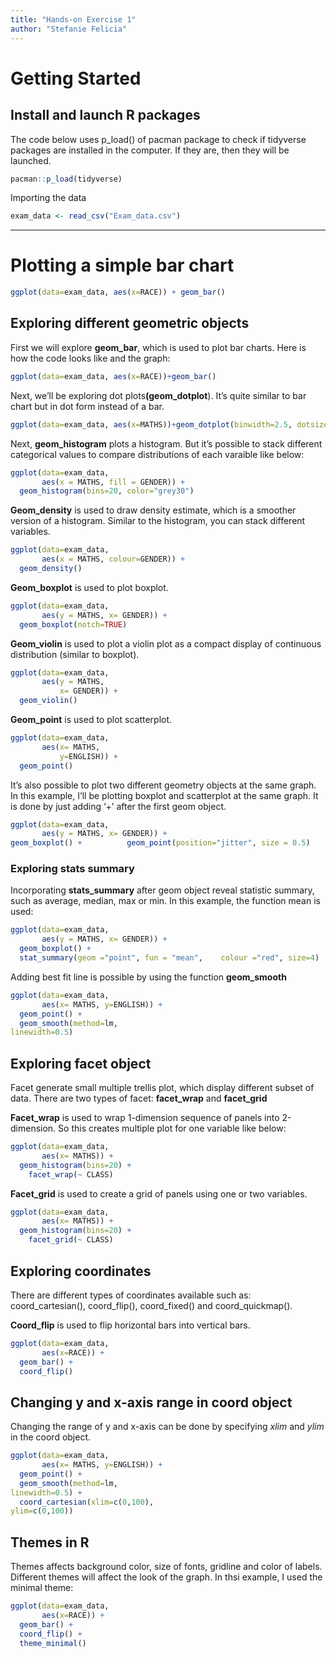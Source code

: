 ```yaml
---
title: "Hands-on Exercise 1"
author: "Stefanie Felicia"
---
```


<h1>Getting Started</h1>

<h2>Install and launch R packages</h2>

The code below uses p_load() of pacman package to check if tidyverse packages are installed in the computer. If they are, then they will be launched.

```r
pacman::p_load(tidyverse)


```

Importing the data

```r
exam_data <- read_csv("Exam_data.csv")
```

------------------------------------------------------------------------

<h1>Plotting a simple bar chart</h1>

```r

ggplot(data=exam_data, aes(x=RACE)) + geom_bar()
```

<h2>Exploring different geometric objects</h2>
First we will explore <b>geom_bar</b>, which is used to plot bar charts. Here is how the code looks like and the graph:
```r
ggplot(data=exam_data, aes(x=RACE))+geom_bar()
```

Next, we'll be exploring dot plots<b>(geom_dotplot</b>). It's quite similar to bar chart but in dot form instead of a bar.
```r
ggplot(data=exam_data, aes(x=MATHS))+geom_dotplot(binwidth=2.5, dotsize=0.5) + scale_y_continuous(NULL, breaks=NULL)
```
Next, <b>geom_histogram</b> plots a histogram. But it's possible to stack different categorical values to compare distributions of each varaible like below:
```r
ggplot(data=exam_data, 
       aes(x = MATHS, fill = GENDER)) +
  geom_histogram(bins=20, color="grey30")  
```
<b>Geom_density</b> is used to draw density estimate, which is a smoother version of a histogram. Similar to the histogram, you can stack different variables.
```r
ggplot(data=exam_data, 
       aes(x = MATHS, colour=GENDER)) +
  geom_density()    
```
<b>Geom_boxplot</b> is used to plot boxplot.
```r
ggplot(data=exam_data, 
       aes(y = MATHS, x= GENDER)) +    
  geom_boxplot(notch=TRUE)   
```
<b>Geom_violin</b> is used to plot a violin plot as a compact display of continuous distribution (similar to boxplot).
```r
ggplot(data=exam_data, 
       aes(y = MATHS, 
           x= GENDER)) +
  geom_violin()
```

<b>Geom_point</b> is used to plot scatterplot.
```r
ggplot(data=exam_data, 
       aes(x= MATHS, 
           y=ENGLISH)) +
  geom_point()      
```

It's also possible to plot two different geometry objects at the same graph. In this example, I'll be plotting boxplot and scatterplot at the same graph. It is done by just adding '+' after the first geom object.  
```r
ggplot(data=exam_data, 
       aes(y = MATHS, x= GENDER)) +
geom_boxplot() +          geom_point(position="jitter", size = 0.5)  
```


<h3>Exploring stats summary</h3> 
Incorporating <b>stats_summary</b> after geom object reveal statistic summary, such as average, median, max or min. In this example, the function mean is used:
```r
ggplot(data=exam_data, 
       aes(y = MATHS, x= GENDER)) +
  geom_boxplot() +
  stat_summary(geom ="point", fun = "mean",    colour ="red", size=4)     
```
Adding best fit line is possible by using the function <b>geom_smooth</b>
```r
ggplot(data=exam_data, 
       aes(x= MATHS, y=ENGLISH)) +
  geom_point() +
  geom_smooth(method=lm, 
linewidth=0.5)
```
<h2>Exploring facet object</h2>
Facet generate small multiple trellis plot, which display different subset of data. There are two types of facet: <b>facet_wrap</b> and <b>facet_grid</b>

<b>Facet_wrap</b> is used to wrap 1-dimension sequence of panels into 2-dimension. So this creates multiple plot for one variable like below:
```r
ggplot(data=exam_data, 
       aes(x= MATHS)) +
  geom_histogram(bins=20) +
    facet_wrap(~ CLASS)
```

<b>Facet_grid</b> is used to create a grid of panels using one or two variables.
```r
ggplot(data=exam_data, 
       aes(x= MATHS)) +
  geom_histogram(bins=20) +
    facet_grid(~ CLASS)
```
<h2>Exploring coordinates</h2>
There are different types of coordinates available such as: coord_cartesian(), coord_flip(), coord_fixed() and coord_quickmap(). 

<b>Coord_flip</b> is used to flip horizontal bars into vertical bars.
```r
ggplot(data=exam_data, 
       aes(x=RACE)) +
  geom_bar() +
  coord_flip()
```

<h2>Changing y and x-axis range in coord object</h2>
Changing the range of y and x-axis can be done by specifying <i>xlim</i> and <i>ylim</i> in the coord object.
```r
ggplot(data=exam_data, 
       aes(x= MATHS, y=ENGLISH)) +
  geom_point() +
  geom_smooth(method=lm, 
linewidth=0.5) + 
  coord_cartesian(xlim=c(0,100),
ylim=c(0,100))
```
<h2>Themes in R</h2>
Themes affects background color, size of fonts, gridline and color of labels. Different themes will affect the look of the graph. In thsi example, I used the minimal theme:
```r
ggplot(data=exam_data, 
       aes(x=RACE)) +
  geom_bar() +
  coord_flip() +
  theme_minimal()
```